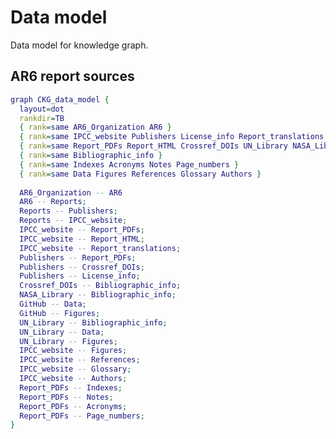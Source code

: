 # Data model

Data model for knowledge graph.

## AR6 report sources
```dot
graph CKG_data_model {
  layout=dot
  rankdir=TB
  { rank=same AR6_Organization AR6 }
  { rank=same IPCC_website Publishers License_info Report_translations }
  { rank=same Report_PDFs Report_HTML Crossref_DOIs UN_Library NASA_Library GitHub }
  { rank=same Bibliographic_info }
  { rank=same Indexes Acronyms Notes Page_numbers }
  { rank=same Data Figures References Glossary Authors }
  
  AR6_Organization -- AR6
  AR6 -- Reports;
  Reports -- Publishers;
  Reports -- IPCC_website;
  IPCC_website -- Report_PDFs;
  IPCC_website -- Report_HTML;
  IPCC_website -- Report_translations;
  Publishers -- Report_PDFs;
  Publishers -- Crossref_DOIs;
  Publishers -- License_info;
  Crossref_DOIs -- Bibliographic_info;
  NASA_Library -- Bibliographic_info;
  GitHub -- Data;
  GitHub -- Figures;
  UN_Library -- Bibliographic_info;
  UN_Library -- Data;
  UN_Library -- Figures;
  IPCC_website -- Figures;
  IPCC_website -- References;
  IPCC_website -- Glossary;
  IPCC_website -- Authors;
  Report_PDFs -- Indexes;
  Report_PDFs -- Notes;
  Report_PDFs -- Acronyms;
  Report_PDFs -- Page_numbers;
}
```